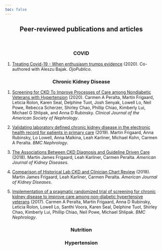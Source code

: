```yaml
---
toc: false
---
```


<center>
## Peer-reviewed publications and articles
</center>

<br>

<center>
### COVID
</center>

1. [Treating Covid-19 - When enthusiasm trumps evidence](https://ojo-publico.com/1903/treating-covid-19-when-enthusiasm-trumps-evidence) (2020). Co-authored with Aleszu Bajak. *OjoPublico*. 

<center>
### Chronic Kidney Disease
</center>

1. [Screening for CKD To Improve Processes of Care among Nondiabetic Veterans with Hypertension](https://doi.org/10.2215/CJN.05050419) (2020). Carmen A Peralta, Martin Frigaard, Leticia Rolon, Karen Seal, Delphine Tuot, Josh Senyak, Lowell Lo, Neil Powe, Rebecca Scherzer, Shirley Chao, Phillip Chiao, Kimberly Lui, Michael G Shlipak, and Anna D Rubinsky. *Clinical Journal of the American Society of Nephrology*. 

2. [Validating laboratory defined chronic kidney disease in the electronic health record for patients in primary care](https://link.springer.com/article/10.1186/s12882-018-1156-2) (2019). Martin Frigaard, Anna Rubinsky, Lo Lowell, Anna Malkina, Leah Karliner, Michael Kohn, Carmen A Peralta. *BMC Nephrology*.	

3. [The Associations Between CKD Diagnosis and Guideline Driven Care](https://www.ajkd.org/article/S0272-6386(18)30232-4/abstract) (2018). Martin James Frigaard, Leah Karliner, Carmen Peralta. *American Journal of Kidney Diseases*.

4. [Comparison of Historical Lab CKD and Clinician Chart Review](https://www.ajkd.org/article/S0272-6386(18)30231-2/abstract) (2018). Martin James Frigaard, Leah Karliner, Carmen Peralta. *American Journal of Kidney Diseases*.

5. [Implementation of a pragmatic randomized trial of screening for chronic kidney disease to improve care among non-diabetic hypertensive veterans](https://link.springer.com/article/10.1186/s12882-017-0541-6) (2017). Carmen A Peralta, Martin Frigaard, Anna D Rubinsky, Leticia Rolon, Lowell Lo, Santhi Voora, Karen Seal, Delphine Tuot, Shirley Chao, Kimberly Lui, Phillip Chiao, Neil Powe, Michael Shlipak. *BMC Nephrology*.

<center>
### Nutrition
</center>

<center>
### Hypertension
</center>

<!--

Behavioral economics and social marketing campaign increases selection and consumption of school lunch garden bar Items among elementary school students (1019.19)
J Andre, C Wolff, K Goto, S Bianco, M Frigaard, G Hansen, R Riley, ...
The FASEB Journal 28, 1019.19		2014

“We can make a difference”: The Nourish Curriculum facilitates middle‐school students’ sustainable and healthy food choices (626.18)
K Goto, E Ramsey, C Wolff, A Wylie, S Bianco‐Simeral, R Riley, ...
The FASEB Journal 28, 626.18		2014

The nutritional moral of the story: An examination of storybooks used to promote healthy food-choice behavior
B Seipel, SE Carlson, S Bianco-Simeral, M Frigaard, C Wolff, K Goto
Psychology and Education: An Interdisciplinary Journal 51 (3-4), 30-41	3	2014

The Harvest of the Month (HOTM) program successfully promotes vegetable selection and consumption among first graders from low‐income schools
Q Chen, A Gerson, K Goto, C Wolff, S Bianco‐Simeral, G Hansen, ...
The FASEB Journal 27, 843.4-843.4		2013

Identifying Red Flags: Using Anthropometry Measures to Screen for Elevated Blood Pressure Risk in Children
M Frigaard, K Goto, C Wolff, S Bianco-Simeral, T Fahey
ICAN: Infant, Child, & Adolescent Nutrition 5 (1), 37-42	1	2013
ICAN: Infant, Child, & Adolescent Nutrition
M Frigaard, K Goto, C Wolff, S Bianco-Simeral, T Fahey
2013

The impact of a multicomponent school-based program on fruit and vegetable selection from school salad bars among K-6 grade students
K Goto, C Wolff, M Frigaard, S Bianco-Simeral
Journal of Nutrition Education and Behavior 44 (4), S75-S76	2	2012

Teachers’ perceptions indicate success for harvest of the month nutrition education program
K Evans, K Goto, C Wolff, M Frigaard, S Bianco-Simeral
California Journal of Health Promotion 10 (1), 105-116	9	2012

A longitudinal study of overweight, elevated blood pressure, and acanthosis nigricans among low-income middle school students
D Kopping, H Nevarez, K Goto, I Morgan, M Frigaard, C Wolff
The Journal of School Nursing 28 (3), 214-219	12	2012

Associations Between Obesity and Elevated Blood Pressure Among Children in Five Low-Income Northern California Elementary Schools
M Frigaard
2012
Discrepancies Among Student School Lunch Preferences, Menu Options, and Consumption Patterns in a Low-Income Northern California High-School
K Fiori, C Wolff, K Goto, M Frigaard, K Chan, S Bianco-Simeral
California Journal of Health Promotion 9 (2), 29-39	2	2011
Preventing Obesity in Preschool Settings
M Buran, M Frigaard

-->